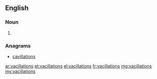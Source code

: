 ==English==

===Noun===
{{head|en|plural}}

# {{plural of|vacillation|lang=en|nocat=1}}

===Anagrams===
* [[cavillations#English|cavillations]]

[[ar:vacillations]]
[[et:vacillations]]
[[el:vacillations]]
[[fr:vacillations]]
[[mg:vacillations]]
[[my:vacillations]]